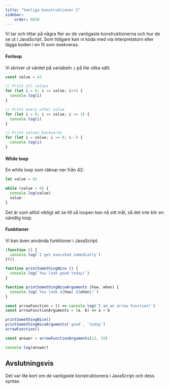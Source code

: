 ```yaml
---
title: "Vanliga konstruktioner 2" 
sidebar:
    order: 0020
---
```



Vi tar och tittar på några fler av de vanligaste konstruktionerna och hur de se ut i JavaScript. Som tidigare kan ni koda med via interpretatorn eller lägga koden i en fil som exekveras.



#### Forloop

Vi skriver ut värdet på variabeln `i` på lite olika sätt.

```js title="Forloop"
const value = 42

// Print all values
for (let i = 0; i <= value; i++) {
  console.log(i)
}

// Print every other value
for (let i = 0; i <= value; i += 2) {
  console.log(i)
}

// Print values backwards
for (let i = value; i >= 0; i--) {
  console.log(i)
}
```



#### While loop

En while loop som räknar ner från 42:

```js title="While loop"
let value = 42

while (value > 0) {
  console.log(value)
  value--
}
```

Det är som alltid viktigt att se till så loopen kan nå sitt mål, så det inte blir en oändlig loop.



#### Funktioner

Vi kan även använda funktioner i JavaScript.

```js title="Funktioner"
(function () {
  console.log(`I get executed immediatly`)
}())

function printSomethingNice () {
  console.log(`You look good today!`)
}

function printSomethingNiceArguments (how, when) {
  console.log(`You look ${how} ${when}!`)
}

const arrowFunction = () => console.log(`I am an arrow function!`)
const arrowFunctionArguments = (a, b) => a + b

printSomethingNice()
printSomethingNiceArguments(`good`, `today`)
arrowFunction()

const answer = arrowFunctionArguments(13, 29)

console.log(answer)

```



Avslutningsvis
------------------------------

Det var lite kort om de vanligaste konstruktionera i JavaScript och dess syntax.
